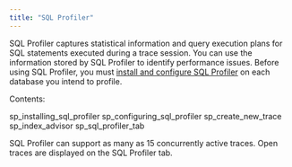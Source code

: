 ```yaml
---
title: "SQL Profiler"
---
```


<div id="toc_pem_sql_profiler" class="registered_link"></div>

SQL Profiler captures statistical information and query execution plans for SQL statements executed during a trace session. You can use the information stored by SQL Profiler to identify performance issues. Before using SQL Profiler, you must [install and configure SQL Profiler](01_sp_installing_sql_profiler/#sp_installing_sql_profiler) on each database you intend to profile.

Contents:

<div class="toctree">

sp_installing_sql_profiler sp_configuring_sql_profiler sp_create_new_trace sp_index_advisor sp_sql_profiler_tab

</div>

SQL Profiler can support as many as 15 concurrently active traces. Open traces are displayed on the SQL Profiler tab.
